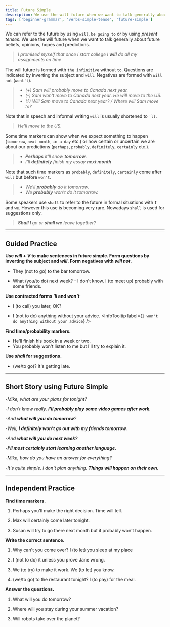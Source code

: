 ```yaml
---
title: Future Simple
description: We use the will future when we want to talk generally about future beliefs, opinions, hopes and predictions
tags: ['beginner-grammar', 'verbs-simple-tense', 'future-simple']
---
```


We can refer to the future by using `will`, `be going to` or by using _present tenses_. We use the will future when we want to talk generally about future beliefs, opinions, hopes and predictions.

> _I promised myself that once I start college I **will** do all my assignments on time_

The will future is formed with `the infinitive` without `to`. Questions are indicated by inverting the subject and `will`. Negatives are formed with `will not` (`wont't`).

> - _(+) Sam will probably move to Canada next year._
> - _(-) Sam won't move to Canada next year. He will move to the US._
> - _(?) Will Sam move to Canada next year? / Where will Sam move to?_

Note that in speech and informal writing `will` is usually shortened to `'ll`.

> _He'll move to the US._

Some time markers can show when we expect something to happen (`tomorrow`, `next month`, `in a day` etc.) or how certain or uncertain we are about our predictions (`perhaps`, `probably`, `definitely`, `certainly` etc.).

> - _**Perhaps** it'll snow **tomorrow**._
> - _I'll **definitely** finish my essay **next month**_

Note that such time markers as `probably`, `definitely`, `certainly` come after `will` but before `won't`.

> - _We'll **probably** do it tomorrow._
> - _We **probably** won't do it tomorrow._

Some speakers use `shall` to refer to the future in formal situations with `I` and `we`. However this use is becoming very rare. Nowadays `shall` is used for suggestions only.

> _**Shall I** go or **shall we** leave together?_

---

## Guided Practice

**Use _will_ + _V_ to make sentences in future simple. Form questions by inverting the subject and _will_. Form negatives with _will not_.**

- They (not to go) to the bar tomorrow. <InfoTooltip label="will not go" />

- What (you/to do) next week? - I don't know. I (to meet up) probably with some friends. <InfoTooltip label="What will you do next week?, I will probably meet up with some friends" />

**Use contracted forms _'ll_ and _won't_**

- I (to call) you later, OK? <InfoTooltip label="I'll call you later, OK?" />

- I (not to do) anything without your advice. <InfoTooltip label={`I won't do anything without your advice`} />

**Find time/probability markers.**

- He'll finish his book in a week or two. <InfoTooltip label="week or two"/>
- You probably won't listen to me but I'll try to explain it. <InfoTooltip label="probably" />

**Use _shall_ for suggestions.**

- (we/to go)? It's getting late. <InfoTooltip label="Shall we go?" />

---

## Short Story using Future Simple

-_Mike, what are your plans for tonight?_

-_I don't know really. **I'll probably play some video games after work**._

-_And **what will you do tomorrow**?_

-_Well, **I definitely won't go out with my friends tomorrow.**_

-_And **what will you do next week?**_

-_**I'll most certainly start learning another language.**_

-_Mike, how do you have an answer for everything?_

-_It's quite simple. I don't plan anything. **Things will happen on their own.**_

---

## Independent Practice

**Find time markers.**

1. Perhaps you'll make the right decision. Time will tell. <InfoTooltip label="perhaps" />

2. Max will certainly come later tonight. <InfoTooltip label="certainly, later tonight" />

3. Susan will try to go there next month but it probably won't happen. <InfoTooltip label="next month, probably" />

**Write the correct sentence.**

1. Why can't you come over? I (to let) you sleep at my place <InfoTooltip label="I'll let you sleep at my place" />

2. I (not to do) it unless you prove Jane wrong. <InfoTooltip label="I won't do it unless you prove Jane wrong" />

3. We (to try) to make it work. We (to let) you know. <InfoTooltip label="We'll try to make it work. We'll let you know" />

4. (we/to go) to the restaurant tonight? I (to pay) for the meal. <InfoTooltip label="Shall we go to the restaurant tonight? I'll pay for the meal" />

**Answer the questions.**

1. What will you do tomorrow? <InfoTooltip label="I'll probably stay at home and sleep the whole day" />

2. Where will you stay during your summer vacation? <InfoTooltip label="I'll stay at my friends' place" />

3. Will robots take over the planet? <InfoTooltip label="Robots won't take over the planet. / I don't think that robots will take over the planet." />
